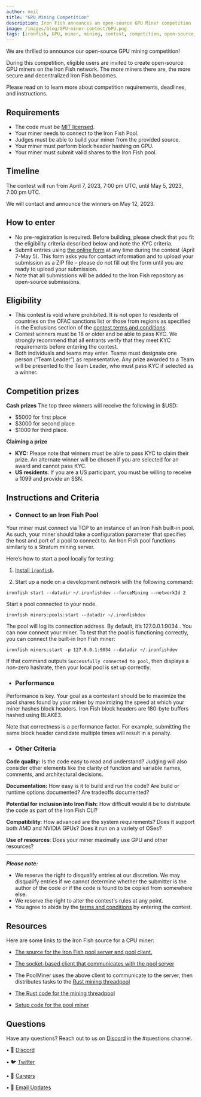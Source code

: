 ```yaml
---
author: neil
title: "GPU Mining Competition"
description: Iron Fish announces an open-source GPU Miner competition
image: /images/blog/GPU-miner-contest/GPU.png
tags: [ironfish, GPU, miner, mining, contest, competition, open-source, Blake3]
---
```


We are thrilled to announce our open-source GPU mining competition!

During this competition, eligible users are invited to create open-source GPU miners on the Iron Fish network. The more miners there are, the more secure and decentralized Iron Fish becomes.  

Please read on to learn more about competition requirements, deadlines, and instructions.

## Requirements

-   The code must be [MIT licensed](https://opensource.org/license/mit/).
-   Your miner needs to connect to the Iron Fish Pool.
-   Judges must be able to build your miner from the provided source.
-   Your miner must perform block header hashing on GPU.
-   Your miner must submit valid shares to the Iron Fish pool.

## Timeline

The contest will run from April 7, 2023, 7:00 pm UTC, until May 5, 2023, 7:00 pm UTC.

We will contact and announce the winners on May 12, 2023.  

## How to enter
-   No pre-registration is required. Before building, please check that you fit the eligibility criteria described below and note the KYC criteria.
-   Submit entries using [the online form](https://docs.google.com/forms/d/e/1FAIpQLSfVyz4E5yOG4NHRXApMbBaEvi4lN3rrN2nmRmejp4pTZ6Kbrw/viewform) at any time during the contest (April 7-May 5). This form asks you for contact information and to upload your submission as a ZIP file – please do not fill out the form until you are ready to upload your submission.
-   Note that all submissions will be added to the Iron Fish repository as open-source submissions.
    
## Eligibility

-   This contest is void where prohibited. It is not open to residents of countries on the OFAC sanctions list or those from regions as specified in the Exclusions section of the [contest terms and conditions](https://drive.google.com/file/d/1WBSBAzHQiD4rhnxBX4NqSmLqiAYczGfb/view?usp=sharing).
-   Contest winners must be 18 or older and be able to pass KYC. We strongly recommend that all entrants verify that they meet KYC requirements before entering the contest.
-   Both individuals and teams may enter. Teams must designate one person (“Team Leader”) as representative. Any prize awarded to a Team will be presented to the Team Leader, who must pass KYC if selected as a winner.
    

## Competition prizes

**Cash prizes**
The top three winners will receive the following in $USD:
-   $5000 for first place
-   $3000 for second place
-   $1000 for third place.  

**Claiming a prize**

- **KYC:** Please note that winners must be able to pass KYC to claim their prize. An alternate winner will be chosen if you are selected for an award and cannot pass KYC.  
- **US residents**: If you are a US participant, you must be willing to receive a 1099 and provide an SSN.

## Instructions and Criteria

-   ### Connect to an Iron Fish Pool
Your miner must connect via TCP to an instance of an Iron Fish built-in pool. As such, your miner should take a configuration parameter that specifies the host and port of a pool to connect to. An Iron Fish pool functions similarly to a Stratum mining server.  
  
Here’s how to start a pool locally for testing:  
  

1. [Install `ironfish`](https://ironfish.network/docs/onboarding/installation-iron-fish).
    
2.  Start up a node on a development network with the following command:  
      
```ironfish start --datadir ~/.ironfishdev --forceMining --networkId 2```

Start a pool connected to your node.  
      
```ironfish miners:pools:start --datadir ~/.ironfishdev```  
      
The pool will log its connection address. By default, it’s 127.0.0.1:9034 . You can now connect your miner. To test that the pool is functioning correctly, you can connect the built-in Iron Fish miner:  
      
```ironfish miners:start -p 127.0.0.1:9034 --datadir ~/.ironfishdev ``` 
      
If that command outputs ```Successfully connected to pool```, then displays a non-zero hashrate, then your local pool is set up correctly.  

-   ### Performance

Performance is key. Your goal as a contestant should be to maximize the pool shares found by your miner by maximizing the speed at which your miner hashes block headers. Iron Fish block headers are 180-byte buffers hashed using BLAKE3.  
  
Note that correctness is a performance factor. For example, submitting the same block header candidate multiple times will result in a penalty.

-   ### Other Criteria

**Code quality:** Is the code easy to read and understand? Judging will also consider other elements like the clarity of function and variable names, comments, and architectural decisions.

**Documentation:** How easy is it to build and run the code? Are build or runtime options documented? Are tradeoffs documented?

**Potential for inclusion into Iron Fish:** How difficult would it be to distribute the code as part of the Iron Fish CLI?

**Compatibility**: How advanced are the system requirements? Does it support both AMD and NVIDIA GPUs? Does it run on a variety of OSes?

**Use of resources**: Does your miner maximally use GPU and other resources?


---
_**Please note:**_

-   We reserve the right to disqualify entries at our discretion. We may disqualify entries if we cannot determine whether the submitter is the author of the code or if the code is found to be copied from somewhere else.
-   We reserve the right to alter the contest's rules at any point.
-   You agree to abide by the [terms and conditions](https://drive.google.com/file/d/1WBSBAzHQiD4rhnxBX4NqSmLqiAYczGfb/view?usp=sharing) by entering the contest.
    

## Resources
Here are some links to the Iron Fish source for a CPU miner:
-   [The source for the Iron Fish pool server and pool client.](https://github.com/iron-fish/ironfish/tree/master/ironfish/src/mining)
    
-   [The socket-based client that communicates with the pool server](https://github.com/iron-fish/ironfish/blob/master/ironfish/src/mining/stratum/clients/client.ts)
    
-   The PoolMiner uses the above client to communicate to the server, then distributes tasks to the [Rust mining threadpool](https://github.com/iron-fish/ironfish/blob/master/ironfish/src/mining/poolMiner.ts)[](https://github.com/iron-fish/ironfish/blob/master/ironfish/src/mining/poolMiner.ts)
    
-   [The Rust code for the mining threadpool](https://github.com/iron-fish/ironfish/tree/master/ironfish-rust/src/mining)
    
-   [Setup code for the pool miner](https://github.com/iron-fish/ironfish/blob/dd7bcab84de5babc273cacd33586580b80cc3a07/ironfish-cli/src/commands/miners/start.ts#L57)

## Questions
Have any questions? Reach out to us on [Discord](https://discord.com/invite/EkQkEcm8DH) in the #questions channel.





• 🎤 [Discord](https://discord.ironfish.network)

• 🐦 [Twitter](https://twitter.com/ironfishcrypto)

• 🚀 [Careers](https://ironfish.network/careers)

• 📧 [Email Updates](https://ironfish.network/#email-signup)
